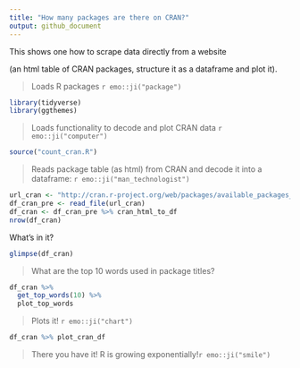 ```yaml
---
title: "How many packages are there on CRAN?"
output: github_document
---
```


<!-- README.md is generated from README.Rmd. Please edit that file -->

This shows one how to scrape data directly from a website

<!-- `r emo::ji("spider_web")` -->

(an html table of CRAN packages, structure it as a dataframe and plot it).

> Loads R packages `r emo::ji("package")`

```r
library(tidyverse)
library(ggthemes)
```

> Loads functionality to decode and plot CRAN data `r emo::ji("computer")`

```r
source("count_cran.R")
```

> Reads package table (as html) from CRAN and decode it into a dataframe: `r emo::ji("man_technologist")`

```r
url_cran <- "http://cran.r-project.org/web/packages/available_packages_by_date.html"
df_cran_pre <- read_file(url_cran)
df_cran <- df_cran_pre %>% cran_html_to_df
nrow(df_cran)
```

What's in it?

```r
glimpse(df_cran)
```

> What are the top 10 words used in package titles?

```r
df_cran %>%
  get_top_words(10) %>%
  plot_top_words
```

> Plots it! `r emo::ji("chart")`

```r
df_cran %>% plot_cran_df
```

> There you have it! R is growing exponentially!`r emo::ji("smile")`

